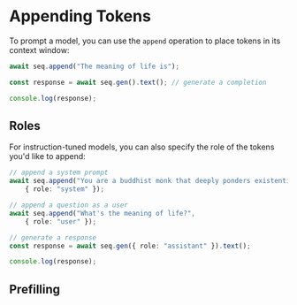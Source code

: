 # Appending Tokens

To prompt a model, you can use the `append` operation to place tokens in its context window: 

```typescript file=append.ts
await seq.append("The meaning of life is");

const response = await seq.gen().text(); // generate a completion

console.log(response);
```

## Roles

For instruction-tuned models, you can also specify the role of the tokens you'd like to append: 

```typescript file=append-role.ts
// append a system prompt
await seq.append("You are a buddhist monk that deeply ponders existential questions.", 
    { role: "system" });

// append a question as a user
await seq.append("What's the meaning of life?", 
    { role: "user" });

// generate a response
const response = await seq.gen({ role: "assistant" }).text(); 

console.log(response);
```

## Prefilling 